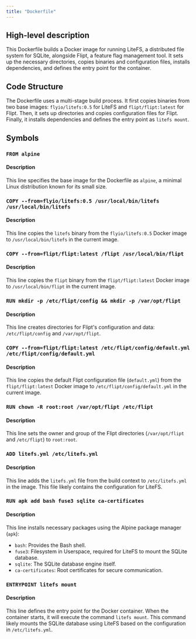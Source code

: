 ```yaml
---
title: "Dockerfile"
---
```


## High-level description
This Dockerfile builds a Docker image for running LiteFS, a distributed file system for SQLite, alongside Flipt, a feature flag management tool. It sets up the necessary directories, copies binaries and configuration files, installs dependencies, and defines the entry point for the container.

## Code Structure
The Dockerfile uses a multi-stage build process. It first copies binaries from two base images: `flyio/litefs:0.5` for LiteFS and `flipt/flipt:latest` for Flipt. Then, it sets up directories and copies configuration files for Flipt. Finally, it installs dependencies and defines the entry point as `litefs mount`.

## Symbols

### `FROM alpine`
#### Description
This line specifies the base image for the Dockerfile as `alpine`, a minimal Linux distribution known for its small size.

### `COPY --from=flyio/litefs:0.5 /usr/local/bin/litefs /usr/local/bin/litefs`
#### Description
This line copies the `litefs` binary from the `flyio/litefs:0.5` Docker image to `/usr/local/bin/litefs` in the current image.

### `COPY --from=flipt/flipt:latest /flipt /usr/local/bin/flipt`
#### Description
This line copies the `flipt` binary from the `flipt/flipt:latest` Docker image to `/usr/local/bin/flipt` in the current image.

### `RUN mkdir -p /etc/flipt/config && mkdir -p /var/opt/flipt`
#### Description
This line creates directories for Flipt's configuration and data: `/etc/flipt/config` and `/var/opt/flipt`.

### `COPY --from=flipt/flipt:latest /etc/flipt/config/default.yml /etc/flipt/config/default.yml`
#### Description
This line copies the default Flipt configuration file (`default.yml`) from the `flipt/flipt:latest` Docker image to `/etc/flipt/config/default.yml` in the current image.

### `RUN chown -R root:root /var/opt/flipt /etc/flipt`
#### Description
This line sets the owner and group of the Flipt directories (`/var/opt/flipt` and `/etc/flipt`) to `root:root`.

### `ADD litefs.yml /etc/litefs.yml`
#### Description
This line adds the `litefs.yml` file from the build context to `/etc/litefs.yml` in the image. This file likely contains the configuration for LiteFS.

### `RUN apk add bash fuse3 sqlite ca-certificates`
#### Description
This line installs necessary packages using the Alpine package manager (`apk`):
- `bash`: Provides the Bash shell.
- `fuse3`: Filesystem in Userspace, required for LiteFS to mount the SQLite database.
- `sqlite`: The SQLite database engine itself.
- `ca-certificates`: Root certificates for secure communication.

### `ENTRYPOINT litefs mount`
#### Description
This line defines the entry point for the Docker container. When the container starts, it will execute the command `litefs mount`. This command likely mounts the SQLite database using LiteFS based on the configuration in `/etc/litefs.yml`.
